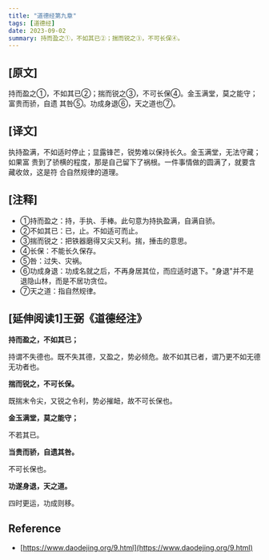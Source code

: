 ```yaml
---
title: "道德经第九章"
tags: [道德经]
date: 2023-09-02
summary: 持而盈之①，不如其已②；揣而锐之③，不可长保④。
---
```


## [原文]

持而盈之①，不如其已②；揣而锐之③，不可长保④。金玉满堂，莫之能守；富贵而骄，自遗
其咎⑤。功成身退⑥，天之道也⑦。

## [译文]

执持盈满，不如适时停止；显露锋芒，锐势难以保持长久。金玉满堂，无法守藏；如果富
贵到了骄横的程度，那是自己留下了祸根。一件事情做的圆满了，就要含藏收敛，这是符
合自然规律的道理。

## [注释]

- ①持而盈之：持，手执、手棒。此句意为持执盈满，自满自骄。
- ②不如其已：已，止。不如适可而止。
- ③揣而锐之：把铁器磨得又尖又利。揣，捶击的意思。
- ④长保：不能长久保存。
- ⑤咎：过失、灾祸。
- ⑥功成身退：功成名就之后，不再身居其位，而应适时退下。"身退"并不是退隐山林，而是不居功贪位。
- ⑦天之道：指自然规律。

## [延伸阅读1]王弼《道德经注》

**持而盈之，不如其已；**

持谓不失德也。既不失其德，又盈之，势必倾危。故不如其已者，谓乃更不如无德无功者也。

**揣而锐之，不可长保。**

既揣末令尖，又锐之令利，势必摧衄，故不可长保也。

**金玉满堂，莫之能守；**

不若其已。

**当贵而骄，自遗其咎。**

不可长保也。

**功遂身退，天之道。**

四时更运，功成则移。

## Reference

- [https://www.daodejing.org/9.html](https://www.daodejing.org/9.html)